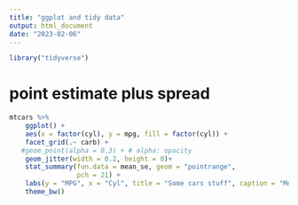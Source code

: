 ```yaml
---
title: "ggplot and tidy data"
output: html_document
date: "2023-02-06"
---
```


```r
library("tidyverse")
```

# point estimate plus spread

```r
mtcars %>%
    ggplot() +
    aes(x = factor(cyl), y = mpg, fill = factor(cyl)) +
    facet_grid(.~ carb) + 
   #geom_point(alpha = 0.3) + # alpha: opacity
    geom_jitter(width = 0.2, height = 0)+
    stat_summary(fun.data = mean_se, geom = "pointrange", 
                 pch = 21) +
    labs(y = "MPG", x = "Cyl", title = "Some cars stuff", caption = "Mean +/- SE") + 
    theme_bw() 
```

